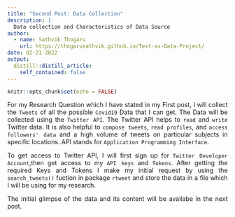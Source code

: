 ```yaml
---
title: "Second Post: Data Collection"
description: |
  Data collection and Characteristics of Data Source
author:
  - name: Sathvik Thogaru
    url: https://thogarusathvik.github.io/Text-as-Data-Project/
date: 02-21-2022
output:
  distill::distill_article:
    self_contained: false
---
```



```r
knitr::opts_chunk$set(echo = FALSE)
```

<style>
body {
text-align: justify}
</style>


For my Research Question  which I have stated in my First post, I will collect the `Tweets` of all the possible `Covid19` Data that I can get. The Data will be collected using the `Twitter API`. The Twitter API helps to `read` and `write` Twitter data. It is also helpful to `compose tweets`, `read profiles`, and `access followers' data` and a high volume of tweets on particular subjects in specific locations. API stands for `Application Programming Interface`. 

To get access to Twitter API, I will first sign up for `Twitter Developer Account`,then get access to my `API keys` and `Tokens`. After getting the required Keys and Tokens I make my initial request by using the `search_tweets()` fuction in package `rtweet` and store the data in a file which I will be using for my research.




The initial glimpse of the data and its content will be availabe in the next post. 










